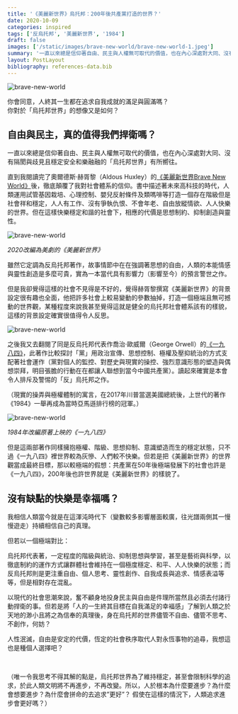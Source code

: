 ```yaml
---
title: '《美麗新世界》烏托邦：200年後共產黨打造的世界？'
date: 2020-10-09
categories: inspired
tags: ['反烏托邦', '美麗新世界', '1984']
draft: false
images: ['/static/images/brave-new-world/brave-new-world-1.jpeg']
summary: '一直以來總是信仰著自由、民主與人權無可取代的價值，也在內心深處對大同、沒有隔閡與歧見且穩定安全和樂融融的「烏托邦世界」有所嚮往。閱讀完了奧爾德斯·赫胥黎（Aldous Huxley）的《美麗新世界Brave New World》後，徹底顛覆了我對社會體系的信仰。'
layout: PostLayout
bibliography: references-data.bib
---
```

![brave-new-world](/static/images/brave-new-world/brave-new-world-1.jpeg)

你會同意，人終其一生都在追求自我成就的滿足與圓滿嗎？  
你對於「烏托邦世界」的想像又是如何？


## 自由與民主，真的值得我們捍衛嗎？
一直以來總是信仰著自由、民主與人權無可取代的價值，也在內心深處對大同、沒有隔閡與歧見且穩定安全和樂融融的「烏托邦世界」有所嚮往。

 

直到我閱讀完了奧爾德斯·赫胥黎（Aldous Huxley）的[《美麗新世界Brave New World》](https://www.books.com.tw/products/0010823941？sloc=main)後，徹底顛覆了我對社會體系的信仰。書中描述著未來高科技的時代，人類運用試管基因栽培、心理控制、嬰兒反射條件及類嗎啡等打造一個存在階級但是社會祥和穩定，人人有工作、沒有爭執仇恨、不會年老、自由放縱情欲、人人快樂的世界。但在這樣快樂穩定和諧的社會下，相應的代價是思想制約、抑制創造與靈性。

![brave-new-world](/static/images/brave-new-world/brave-new-world-2.jpeg)

*2020改編為美劇的《美麗新世界》*

雖然它定調為反烏托邦著作，故事情節中在在強調著思想的自由，人類的本能情感與靈性創造是多麼可貴，實為一本當代具有影響力（影響至今）的預言警世之作。

 

但是我卻覺得這樣的社會不見得是不好的，覺得赫胥黎撰寫《美麗新世界》的背景設定很有趣也全面，他把許多社會上較易變動的參數抽掉，打造一個極端且無可撼動的世界觀，某種程度來說我甚至覺得這就是健全的烏托邦社會體系該有的樣貌，這樣的背景設定確實很值得令人反思。

 
![brave-new-world](/static/images/brave-new-world/brave-new-world-4.jpeg)

之後我又去翻閱了同是反烏托邦代表作喬治·歐威爾（George Orwell）的[《一九八四》](https://www.books.com.tw/products/0010556364？sloc=main)，此著作比較探討「黨」用政治宣傳、思想控制、極權及壓抑統治的方式支配著社會運作（黨對個人的監控、對歷史與現實的操控、強烈意識形態的塑造與偶想崇拜，明目張膽的行動在在都讓人聯想到當今中國共產黨）。讀起來確實是本會令人排斥及警惕的「反」烏托邦之作。

（現實的操弄與極權體制的寓言，在2017年川普當選美國總統後，上世代的著作《1984》一舉再成為當時亞馬遜排行榜的冠軍。）

 
![brave-new-world](/static/images/brave-new-world/brave-new-world-3.jpeg)

*1984年改編原著上映的《一九八四》*

但是這兩部著作同樣擁抱極權、階級、思想抑制、意識塑造而生的穩定狀態，只不過《一九八四》裡世界較為灰慘、人們較不快樂。但若是把《美麗新世界》的世界觀當成最終目標，那以較極端的假想：共產黨在50年後極端發展下的社會也許是《一九八四》，200年後也許世界就是《美麗新世界》的樣貌了。

 

## 沒有缺點的快樂是幸福嗎？
我相信人類當今就是在這渾沌時代下（變數較多影響層面較廣，往光譜兩側其一慢慢遊走）持續相信自己的真理。

 

但若以一個極端對比：

烏托邦代表著，一定程度的階級與統治、抑制思想與學習，甚至是藝術與科學，以徹底制約的運作方式讓群體社會維持在一個極度穩定、和平、人人快樂的狀態；而反烏托邦則是更注重自由、個人思考、靈性創作、自我成長與追求、情感表溢等等，但是相對存在混亂。

 

以現代的社會思潮來說，奮不顧身地投身民主與自由是件理所當然且必須去付諸行動捍衛的事。但若是將「人的一生終其目標在自我滿足的幸褔感」了解到人類之於天地的渺小且將之為信奉的真理後，身在烏托邦的世界儘管不自由、儘管不思考、不創作，何妨？

 

人性泯滅，自由是安定的代價，恆定的社會秩序取代人對永恆事物的追尋，我想這也是種個人選擇吧？

 
<br/>
 

（唯一令我思考不得其解的點是，烏托邦世界為了維持穩定，甚至會限制科學的追求，於此人類文明將不再進步，不再改變。所以，人於根本為什麼要進步？為什麼會想要進步？為什麼會拼命的去追求”更好”？ 假使在這樣的情況下，人類追求進步會更好嗎？）